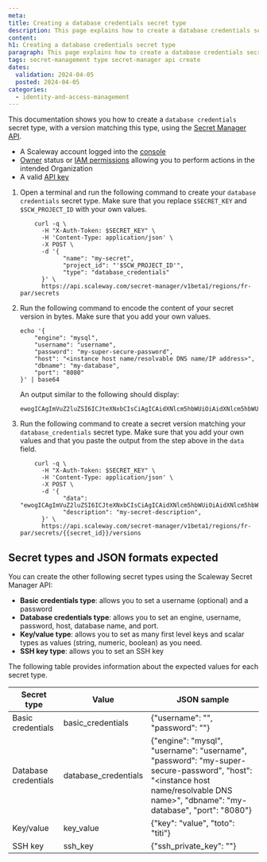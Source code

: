 ```yaml
---
meta:
title: Creating a database credentials secret type
description: This page explains how to create a database credentials secret type using the API, and provides details on the expected JSON formats for every secret type.
content:
h1: Creating a database credentials secret type
paragraph: This page explains how to create a database credentials secret type using the API, and provides details on the expected JSON formats for every secret type.
tags: secret-management type secret-manager api create
dates:
  validation: 2024-04-05
  posted: 2024-04-05
categories:
  - identity-and-access-management
---
```


This documentation shows you how to create a `database credentials` secret type, with a version matching this type, using the [Secret Manager API](https://www.scaleway.com/en/developers/api/secret-manager/).

<Macro id="requirements" />

- A Scaleway account logged into the [console](https://console.scaleway.com)
- [Owner](/identity-and-access-management/iam/concepts/#owner) status or [IAM permissions](/identity-and-access-management/iam/concepts/#permission) allowing you to perform actions in the intended Organization
- A valid [API key](/identity-and-access-management/iam/how-to/create-api-keys/)

1. Open a terminal and run the following command to create your `database credentials` secret type. Make sure that you replace `$SECRET_KEY` and `$SCW_PROJECT_ID` with your own values.
    ```
        curl -q \
          -H "X-Auth-Token: $SECRET_KEY" \
          -H 'Content-Type: application/json' \
          -X POST \
          -d '{
                "name": "my-secret",
                "project_id": "'$SCW_PROJECT_ID'",
                "type": "database_credentials"
          }' \
          https://api.scaleway.com/secret-manager/v1beta1/regions/fr-par/secrets
    ```

2. Run the following command to encode the content of your secret version in bytes. Make sure that you add your own values.
    ```
    echo '{
        "engine": "mysql",
        "username": "username",
        "password": "my-super-secure-password",
        "host": "<instance host name/resolvable DNS name/IP address>",
        "dbname": "my-database",
        "port": "8080"
    }' | base64
    ```
    An output similar to the following should display:
    ```
    ewogICAgImVuZ2luZSI6ICJteXNxbCIsCiAgICAidXNlcm5hbWUiOiAidXNlcm5hbWUiLAogICAgInBhc3N3b3JkIjogIm15LXN1cGVyLXNlY3VyZS1wYXNzd29yZCIsCiAgICAiaG9zdCI6ICI8aW5zdGFuY2UgaG9zdCBuYW1lL3Jlc29sdmFibGUgRE5TIG5hbWU+IgogICAgImRibmFtZSI6ICJteS1kYXRhYmFzZSIsCiAgICAicG9ydCI6ICI4MDgwIgp9
    ```

3. Run the following command to create a secret version matching your `database_credentials` secret type. Make sure that you add your own values and that you paste the output from the step above in the `data` field.
    ```
        curl -q \
          -H "X-Auth-Token: $SECRET_KEY" \
          -H 'Content-Type: application/json' \
          -X POST \
          -d '{
                "data": "ewogICAgImVuZ2luZSI6ICJteXNxbCIsCiAgICAidXNlcm5hbWUiOiAidXNlcm5hbWUiLAogICAgInBhc3N3b3JkIjogIm15LXN1cGVyLXNlY3VyZS1wYXNzd29yZCIsCiAgICAiaG9zdCI6ICI8aW5zdGFuY2UgaG9zdCBuYW1lL3Jlc29sdmFibGUgRE5TIG5hbWU+IgogICAgImRibmFtZSI6ICJteS1kYXRhYmFzZSIsCiAgICAicG9ydCI6ICI4MDgwIgp9",
                "description": "my-secret-description",
          }' \
          https://api.scaleway.com/secret-manager/v1beta1/regions/fr-par/secrets/{{secret_id}}/versions
    ```

## Secret types and JSON formats expected

You can create the other following secret types using the Scaleway Secret Manager API:

- **Basic credentials type**: allows you to set a username (optional) and a password
- **Database credentials type**: allows you to set an engine, username, password, host, database name, and port.
- **Key/value type**: allows you to set as many first level keys and scalar types as values (string, numeric, boolean) as you need.
- **SSH key type**: allows you to set an SSH key

The following table provides information about the expected values for each secret type.


| Secret type                 | Value        | JSON sample                                                                                                                                                                      |
|----------------------|----------------------|----------------------------------------------------------------------------------------------------------------------------------------------------------------------------------|
| Basic credentials    | basic_credentials    | {"username": "<username>", "password": "<password>"}                                                                                                                             |
| Database credentials | database_credentials | {"engine": "mysql", "username": "username", "password": "my-super-secure-password", "host": "<instance host name/resolvable DNS name>", "dbname": "my-database", "port": "8080"} |
| Key/value            | key_value            | {"key": "value", "toto": "titi"}                                                                                                                                                 |
| SSH key              | ssh_key              | {"ssh_private_key": "<ssh-private-key>"}                                                                                                                                         |

